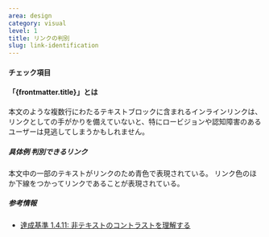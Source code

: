 ```yaml
---
area: design
category: visual
level: 1
title: リンクの判別
slug: link-identification
---
```



#### チェック項目

<Checkpoint title="インラインリンクには下線を引いたり一貫したアイコンを添えたりしてリンクとわかるようにする" />

#### 「{frontmatter.title}」とは

本文のような複数行にわたるテキストブロックに含まれるインラインリンクは、リンクとしての手がかりを備えていないと、特にロービジョンや認知障害のあるユーザーは見逃してしまうかもしれません。

##### 具体例 判別できるリンク

<Cases>
  <Case type="bad" title="リンクを示すのに色だけを使用する">
    本文中の一部のテキストがリンクのため青色で表現されている。
  </Case>
  <Case type="good" title="リンクを示すのに色と下線を使用する">
    リンク色のほか下線をつかってリンクであることが表現されている。
  </Case>
</Cases>

##### 参考情報

- [達成基準 1.4.11: 非テキストのコントラストを理解する](https://waic.jp/docs/WCAG21/Understanding/non-text-contrast.html)
